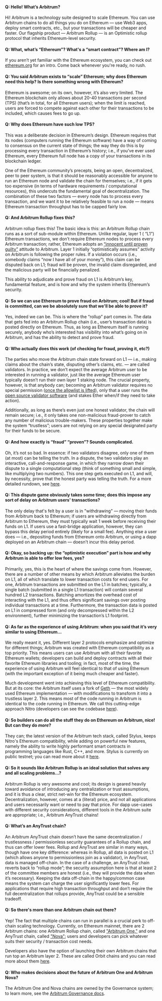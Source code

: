 #### Q: Hello! What’s Arbitrum?

Hi! <a data-quicklook-from='arbitrum'>Arbitrum</a> is a technology suite designed to scale Ethereum. You can use Arbitrum chains to do all things you do on Ethereum — use Web3 apps, deploy smart contracts, etc., but your transactions will be cheaper and faster. Our flagship product — Arbitrum Rollup — is an Optimistic rollup protocol that inherits Ethereum-level security.

#### Q: What, what’s “Ethereum”? What's a “smart contract”? Where am I?

If you aren’t yet familiar with the Ethereum ecosystem, you can check out [ethereum.org](https://ethereum.org/en/learn/) for an intro. Come back whenever you're ready, no rush.

#### Q: You said Arbitrum exists to “scale” Ethereum; why does Ethereum need this help? Is there something wrong with Ethereum?

Ethereum is awesome; on its own, however, it’s also very limited. The Ethereum blockchain only allows about 20-40 transactions per second (TPS) (that’s in total, for all Ethereum users); when the limit is reached, users are forced to compete against each other for their transactions to be included, which causes fees to go up.

#### Q: Why does Ethereum have such low TPS?

This was a deliberate decision in Ethereum’s design. Ethereum requires that its nodes (computers running the Ethereum software) have a way of coming to consensus on the current state of things; the way they do this is by processing every transaction in Ethereum’s history; i.e., if you’ve ever used Ethereum, every Ethereum full node has a copy of your transactions in its blockchain ledger.

One of the Ethereum community’s precepts, being an open, decentralized, peer to peer system, is that it should be reasonably accessible for anyone to run an Ethereum node and validate the chain for themselves; i.e., if it gets too expensive (in terms of hardware requirements / computational resources), this undercuts the fundamental goal of decentralization.
The combination of these two factors — every node has to process every transaction, and we want it to be relatively feasible to run a node — means Ethereum transaction throughput has to be capped fairly low.

#### Q: And Arbitrum Rollup fixes this?

Arbitrum rollup fixes this! The basic idea is this: an Arbitrum Rollup chain runs as a sort of sub-module within Ethereum. Unlike regular, layer 1 ( “L1”) Ethereum transactions, we don’t require Ethereum nodes to process every Arbitrum transaction; rather, Ethereum adopts an [“innocent until proven guilty"](https://insights.deribit.com/market-research/making-sense-of-rollups-part-2-dispute-resolution-on-arbitrum-and-optimism/) attitude to Arbitrum. Layer 1 initially “optimistically assumes” activity on Arbitrum is following the proper rules. If a violation occurs (i.e., somebody claims “now I have all of your money”), this claim can be disputed back on L1; fraud will be proven, the invalid claim disregarded, and the malicious party will be financially penalized.

This ability to adjudicate and prove fraud on L1 is Arbitrum’s key, fundamental feature, and is how and why the system inherits Ethereum’s security.

#### Q: So we can use Ethereum to prove fraud on Arbitrum; cool! But if fraud is committed, can we be absolutely sure that we'll be able to prove it?

Yes, indeed we can be. This is where the “rollup” part comes in. The data that gets fed into an Arbitrum Rollup chain (i.e., user’s transaction data) is posted directly on Ethereum. Thus, as long as Ethereum itself is running securely, anybody who’s interested has visibility into what’s going on in Arbitrum, and has the ability to detect and prove fraud.

#### Q: Who actually does this work (of checking for fraud, proving it, etc?)

The parties who move the Arbitrum chain state forward on L1 — i.e., making claims about the chain’s state, disputing other’s claims, etc. — are called validators.
In practice, we don’t expect the average Arbitrum user to be interested in running a
validator, just like the average Ethereum user typically doesn’t run their own layer 1 staking node. The crucial property, however, is that anybody can; becoming an Arbitrum validator requires no special permission ([once the allowlist is lifted](https://docs.arbitrum.foundation/state-of-progressive-decentralization)), only that a user runs the [open source validator software](https://github.com/OffchainLabs/nitro) (and stakes Ether when/if they need to take action).

Additionally, as long as there’s even just one honest validator, the chain will remain secure; i.e., it only takes one non-malicious fraud-prover to catch any number of malicious trouble-makers. These properties together make the system “trustless”; users are not relying on any special designated party for their funds to be secure.

#### Q: And how exactly is “fraud” “proven”? Sounds complicated.

Oh, it’s not so bad. In essence: if two validators disagree, only one of them (at most) can be telling the truth. In a dispute, the two validators play an interactive, call-and-response game, in which they narrow down their dispute to a single computational step (think of something small and simple, like multiplying two numbers). This one step gets executed on L1, and will, by necessity, prove that the honest party was telling the truth. For a more detailed rundown, see [here](/how-arbitrum-works/fraud-proofs/challenge-manager.mdx).

#### Q: This dispute game obviously takes some time; does this impose any sort of delay on Arbitrum users' transactions?

The only delay that's felt by a user is in "withdrawing" — moving their funds from Arbitrum back to Ethereum; if users are withdrawing directly from Arbitrum to Ethereum, they must typically wait 1 week before receiving their funds on L1. If users use a fast-bridge application, however, they can bypass this delay period entirely (likely for a small fee). Anything else a user does — i.e., depositing funds from Ethereum onto Arbitrum, or using a dapp deployed on an Arbitrum chain — doesn't incur this delay period.

#### Q: Okay, so backing up: the “optimistic execution” part is how and why Arbitrum is able to offer low fees, yes?

Primarily, yes, this is the heart of where the savings come from. However, there are a number of other means by which Arbitrum alleviates the burden on L1, all of which translate to lower transaction costs for end users.
For one, Arbitrum transactions are submitted on the L1 in batches; typically, a single batch (submitted in a single L1 transaction) will contain several hundred L2 transactions. Batching amortizes the overhead cost of interacting with the L1, and thus offers significant savings over posting individual transactions at a time. Furthermore, the transaction data is posted on L1 in compressed form (and only decompressed within the L2 environment), further minimizing the transaction’s L1 footprint.

#### Q: As far as the experience of using Arbitrum: when you said that it’s very similar to using Ethereum…

We really meant it, yes.
Different layer 2 protocols emphasize and optimize for different things; Arbitrum was created with Ethereum compatibility as a top priority. This means users can use Arbitrum with all their favorite Ethereum wallets; developers can build and deploy contracts with all their favorite Ethereum libraries and tooling; in fact, most of the time, the experience of using Arbitrum will feel identical to that of using Ethereum (with the important exception of it being much cheaper and faster).

Much development went into achieving this level of Ethereum compatibility. But at its core: the Arbitrum itself uses a fork of [Geth](/how-arbitrum-works/arbos/geth.mdx) — the most widely used Ethereum implementation — with modifications to transform it into a trustless layer 2. This means most of the code running in Arbitrum is identical to the code running in Ethereum. We call this cutting-edge approach Nitro (developers can see the codebase [here](https://github.com/OffchainLabs/nitro)).

#### Q: So builders can do all the stuff they do on Ethereum on Arbitrum, nice! But can they do _more_?

They can; the latest version of the Arbitrum tech stack, called <a data-quicklook-from='stylus'>Stylus</a>, keeps Nitro's Ethereum compatibility, while adding on powerful new features, namely the ability to write highly performant smart contracts in programming languages like Rust, C++, and more. Stylus is currently on public testnet; you can read more about it [here](../stylus/stylus-gentle-introduction.md).

#### Q: So it sounds like Arbitrum Rollup is an ideal solution that solves any and all scaling problems…?

Arbitrum Rollup is very awesome and cool; its design is geared heavily toward avoidance of introducing any centralization or trust assumptions, and it is thus a clear, strict net-win for the Ethereum ecosystem. Decentralization, however, comes at a (literal) price, and not all applications and users necessarily want or need to pay that price. For dapp use-cases with different security considerations, different tools in the Arbitrum suite are appropriate; i.e., Arbitrum AnyTrust chains!

#### Q: What’s an AnyTrust chain?

An Arbitrum AnyTrust chain doesn’t have the same decentralization / trustlessness / permissionless security guarantees of a Rollup chain, and thus can offer lower fees. Rollup and AnyTrust are similar in many ways, though have one key difference: whereas in Rollup, all data is posted on L1 (which allows anyone to permissionless join as a validator), in AnyTrust, data is managed off-chain. In the case of a challenge, an AnyTrust chain reverts back to “rollup mode”; the security assumption here is that at least 2 of the committee members are honest (i.e., they will provide the data when it’s necessary). Keeping the data off-chain in the happy/common case means the system can charge the user significantly lower fees.
For applications that require high transaction throughput and don’t require the full decentralization that rollups provide, AnyTrust could be a sensible tradeoff.

#### Q: So there's more than one Arbitrum chain out there?

Yep! The fact that multiple chains can run in parallel is a crucial perk to off-chain scaling technology. Currently, on Ethereum mainnet, there are 2 Arbitrum chains: one Arbitrum Rollup chain, called ["Arbitrum One,"](https://portal.arbitrum.one/) and one AnyTrust chain, called ["Nova"](https://nova.arbitrum.io/); users and developers can pick whatever suits their security / transaction cost needs.

Developers also have the option of launching their own Arbitrum chains that run top an Arbitrum layer 2. These are called <a data-quicklook-from='arbitrum-orbit'>Orbit</a> chains and you can read more about them [here](/launch-orbit-chain/orbit-gentle-introduction.md).

#### Q: Who makes decisions about the future of Arbitrum One and Arbitrum Nova?

The Arbitrum One and Nova chains are owned by the Governance system; to learn more, see the [Arbitrum Governance docs](https://docs.arbitrum.foundation/).
